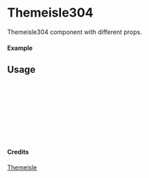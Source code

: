 
<Meta of={Themeisle304} title="Themeisle/Themeisle304" />

# Themeisle304

Themeisle304 component with different props.

#### Example

<Canvas of={Themeisle304.Primary} />

## Usage

```ts
import { Themeisle304 } from "yadl-ui";

const Example = () => {
  return (
      <Themeisle304 />
  );
};

export default Example;
```

#### Credits
[Themeisle](https://themeisle.com/illustrations)

